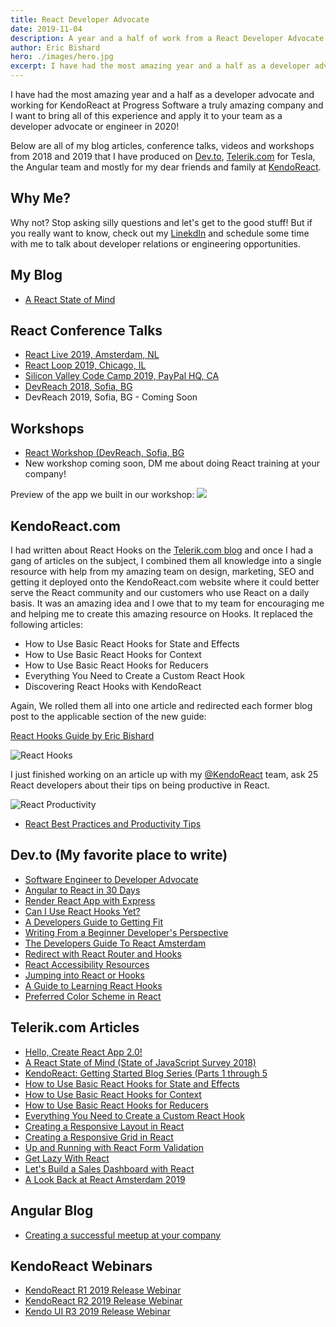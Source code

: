 ```yaml
---
title: React Developer Advocate
date: 2019-11-04
description: A year and a half of work from a React Developer Advocate
author: Eric Bishard 
hero: ./images/hero.jpg
excerpt: I have had the most amazing year and a half as a developer advocate and working for KendoReact...
---
```


I have had the most amazing year and a half as a developer advocate and working for KendoReact at Progress Software a truly amazing company and I want to bring all of this experience and apply it to your team as a developer advocate or engineer in 2020!

Below are all of my blog articles, conference talks, videos and workshops from 2018 and 2019 that I have produced on [Dev.to](https://dev.to/httpjunkie), [Telerik.com](https://www.telerik.com/blogs/author/eric-bishard) for Tesla, the Angular team and mostly for my dear friends and family at [KendoReact](https://www.kendoreact.com).

## Why Me?

Why not? Stop asking silly questions and let's get to the good stuff! But if you really want to know, check out my [LinekdIn](https://www.linkedin.com/in/eric-b/) and schedule some time with me to talk about developer relations or engineering opportunities.

## My Blog

- [A React State of Mind](http://reactstateofmind.com)

## React Conference Talks

- [React Live 2019, Amsterdam, NL](https://www.youtube.com/watch?v=-yj23RtyT-E)
- [React Loop 2019, Chicago, IL](https://www.youtube.com/watch?v=HuCWWvgizDg)
- [Silicon Valley Code Camp 2019, PayPal HQ, CA](https://youtube.com/watch?v=kwLdaicyBd8)
- [DevReach 2018, Sofia, BG](https://www.youtube.com/watch?v=MfAxhBMTkuQ)
- DevReach 2019, Sofia, BG - Coming Soon

## Workshops

- [React Workshop (DevReach, Sofia, BG](https://www.telerik.com/devreach/sessions/let-s-build-an-app-with-react---part-i)
- New workshop coming soon, DM me about doing React training at your company!

Preview of the app we built in our workshop:
![](https://imgur.com/qKPSrCy.gif)

## KendoReact.com

I had written about React Hooks on the [Telerik.com blog](https://telerik.com/blogs) and once I had a gang of articles on the subject, I combined them all knowledge into a single resource with help from my amazing team on design, marketing, SEO and getting it deployed onto the KendoReact.com website where it could better serve the React community and our customers who use React on a daily basis. It was an amazing idea and I owe that to my team for encouraging me and helping me to create this amazing resource on Hooks. It replaced the following articles:
 
- How to Use Basic React Hooks for State and Effects
- How to Use Basic React Hooks for Context
- How to Use Basic React Hooks for Reducers
- Everything You Need to Create a Custom React Hook
- Discovering React Hooks with KendoReact

Again, We rolled them all into one article and redirected each former blog post to the applicable section of the new guide:

[React Hooks Guide by Eric Bishard](https://www.telerik.com/kendo-react-ui/react-hooks-guide/)

![React Hooks](/images/class-vs-functional-animation.gif)

I just finished working on an article up with my [@KendoReact](https://twitter.com/kendoreact) team, ask 25 React developers about their tips on being productive in React.

![React Productivity](/images/react-productivity.jpg)

- [React Best Practices and Productivity Tips](https://www.telerik.com/kendo-react-ui/react-best-practices-and-productivity-tips/)

## Dev.to (My favorite place to write)

- [Software Engineer to Developer Advocate](https://dev.to/httpjunkie/software-engineer-to-developer-advocate-4a8h)
- [Angular to React in 30 Days](https://dev.to/httpjunkie/angular-to-react-in-30-days-p5k)
- [Render React App with Express](https://dev.to/httpjunkie/render-react-app-with-express-10im)
- [Can I Use React Hooks Yet?](https://dev.to/httpjunkie/can-i-use-react-hooks-yet-35o9)
- [A Developers Guide to Getting Fit](https://dev.to/httpjunkie/a-developers-guide-to-getting-fit-pif)
- [Writing From a Beginner Developer's Perspective](https://dev.to/httpjunkie/writing-from-a-beginner-developers-perspective-30l0)
- [The Developers Guide To React Amsterdam](https://dev.to/httpjunkie/the-developers-guide-to-react-amsterdam-4h60)
- [Redirect with React Router and Hooks](https://dev.to/httpjunkie/programmatically-redirect-in-react-with-react-router-and-hooks-3hej)
- [React Accessibility Resources](https://dev.to/httpjunkie/react-accessibility-2d99)
- [Jumping into React or Hooks](https://dev.to/httpjunkie/learning-react-hooks-4edh)
- [A Guide to Learning React Hooks](https://dev.to/httpjunkie/a-guide-to-learning-react-hooks-58a0)
- [Preferred Color Scheme in React](https://dev.to/httpjunkie/preferred-color-scheme-in-react-47e3)

## Telerik.com Articles

- [Hello, Create React App 2.0!](https://www.telerik.com/blogs/hello-create-react-app-2)
- [A React State of Mind (State of JavaScript Survey 2018)](https://www.telerik.com/blogs/a-react-state-of-mind-state-of-javascript-survey-2018)
- [KendoReact: Getting Started Blog Series (Parts 1 through 5](https://www.telerik.com/blogs/kendo-react-getting-started-blog-series)
- [How to Use Basic React Hooks for State and Effects](https://www.telerik.com/blogs/how-to-use-basic-react-hooks-for-state-and-effects)
- [How to Use Basic React Hooks for Context](https://www.telerik.com/blogs/how-to-use-basic-react-hooks-for-context)
- [How to Use Basic React Hooks for Reducers](https://www.telerik.com/blogs/how-to-use-basic-react-hooks-for-reducers)
- [Everything You Need to Create a Custom React Hook](https://www.telerik.com/blogs/everything-you-need-to-create-a-custom-react-hook)
- [Creating a Responsive Layout in React](https://www.telerik.com/blogs/creating-a-responsive-layout-in-react)
- [Creating a Responsive Grid in React](https://www.telerik.com/blogs/creating-a-responsive-grid-in-react)
- [Up and Running with React Form Validation](https://www.telerik.com/blogs/up-and-running-with-react-form-validation)
- [Get Lazy With React](https://www.telerik.com/blogs/get-lazy-with-react)
- [Let's Build a Sales Dashboard with React](https://www.telerik.com/blogs/lets-build-a-sales-dashboard-with-react)
- [A Look Back at React Amsterdam 2019](https://www.telerik.com/blogs/a-look-back-at-react-amsterdam-2019)

## Angular Blog

- [Creating a successful meetup at your company](https://blog.angular.io/creating-a-successful-meetup-at-your-company-33eaabbc66b5)

## KendoReact Webinars

- [KendoReact R1 2019 Release Webinar](https://www.youtube.com/watch?v=mymu5Xj1h38)
- [KendoReact R2 2019 Release Webinar](https://www.youtube.com/watch?v=FJr2eUT0tf0)
- [Kendo UI R3 2019 Release Webinar](https://www.youtube.com/watch?time_continue=3875&v=9UFwqe3_7DA)
